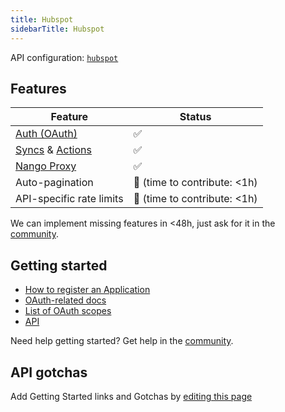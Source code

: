 ```yaml
---
title: Hubspot
sidebarTitle: Hubspot
---
```


API configuration: [`hubspot`](https://nango.dev/providers.yaml)

## Features

| Feature                                                                          | Status                          |
| -------------------------------------------------------------------------------- | ------------------------------- |
| [Auth (OAuth)](/guides/oauth)                                                      | ✅                              |
| [Syncs](/guides/sync) & [Actions](/guides/action)                                                              | ✅                              |
| [Nango Proxy](/guides/proxy)                          | ✅                              |
| Auto-pagination                     | 🚫 (time to contribute: &lt;1h) |
| API-specific rate limits | 🚫 (time to contribute: &lt;1h) |

<Tip>We can implement missing features in &lt;48h, just ask for it in the [community](https://nango.dev/slack).</Tip>

## Getting started

-   [How to register an Application](https://developers.hubspot.com/docs/api/working-with-oauth#initiating-an-integration-with-oauth-2-0)
-   [OAuth-related docs](https://developers.hubspot.com/docs/api/oauth-quickstart-guide)
-   [List of OAuth scopes](https://developers.hubspot.com/docs/api/working-with-oauth#scopes)
-   [API](https://developers.hubspot.com/docs/api/overview)

<Tip>Need help getting started? Get help in the [community](https://nango.dev/slack).</Tip>

## API gotchas

<Note>Add Getting Started links and Gotchas by [editing this page](https://github.com/nangohq/nango/tree/master/docs-v2/integrations/all/hubspot.mdx)</Note>
